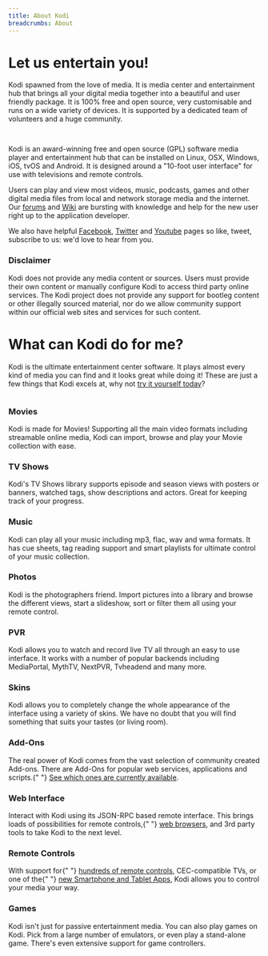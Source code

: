 ```yaml
---
title: About Kodi
breadcrumbs: About
---
```



# Let us entertain you!

Kodi spawned from the love of media. It is media center and entertainment hub that brings all your digital media together into a beautiful and user friendly package. It is 100% free and open source, very customisable and runs on a wide variety of devices. It is supported by a dedicated team of volunteers and a huge community.

<div style="width: 80%; margin-left: 10%; margin-right: 10%; padding-bottom: 15px">
  <img alt="" src="/images/about--devices.jpg" />
</div>

Kodi is an award-winning free and open source (GPL) software media player and entertainment hub that can be installed on Linux, OSX, Windows, iOS, tvOS and Android. It is designed around a "10-foot user interface" for use with televisions and remote controls.

Users can play and view most videos, music, podcasts, games and other digital media files from local and network storage media and the internet. Our [forums](https://forum.kodi.tv/) and [Wiki](https://kodi.wiki/view/Main_Page) are bursting with knowledge and help for the new user right up to the application developer.

We also have helpful [Facebook](https://www.facebook.com/XBMC), [Twitter](https://twitter.com/KodiTV) and [Youtube](http://www.youtube.com/teamxbmc) pages so like, tweet, subscribe to us: we'd love to hear from you.

<Card>
  <h3>Disclaimer</h3>
  <p>
    Kodi does not provide any media content or sources. Users must provide their own
    content or manually configure Kodi to access third party online services. The
    Kodi project does not provide any support for bootleg content or other illegally
    sourced material, nor do we allow community support within our official web sites
    and services for such content.
  </p>
</Card>

# What can Kodi do for me?

Kodi is the ultimate entertainment center software. It plays almost every kind of media you can find and it looks great while doing it! These are just a few things that Kodi excels at, why not [try it yourself today](/download)?

<div className="grid grid-cols-3 gap-4">
  <Card>
    <img alt="" src="/images/about--movies.jpg" />
    <h3>Movies</h3>
    Kodi is made for Movies! Supporting all the main video formats including
    streamable online media, Kodi can import, browse and play your Movie collection
    with ease.
  </Card>
  <Card>
    <img alt="" src="/images/about--tvshows.jpg" />
    <h3>TV Shows</h3>
    Kodi's TV Shows library supports episode and season views with posters or
    banners, watched tags, show descriptions and actors. Great for keeping track of
    your progress.
  </Card>
  <Card>
    <img alt="" src="/images/about--music.png" />
    <h3>Music</h3>
    Kodi can play all your music including mp3, flac, wav and wma formats. It has cue
    sheets, tag reading support and smart playlists for ultimate control of your
    music collection.
  </Card>
  <Card>
    <img alt="" src="/images/about--photos.png" />
    <h3>Photos</h3>
    Kodi is the photographers friend. Import pictures into a library and browse the
    different views, start a slideshow, sort or filter them all using your remote
    control.
  </Card>
  <Card>
    <img alt="" src="/images/about--pvr.jpg" />
    <h3>PVR</h3>
    Kodi allows you to watch and record live TV all through an easy to use interface.
    It works with a number of popular backends including MediaPortal, MythTV,
    NextPVR, Tvheadend and many more.
  </Card>
  <Card>
    <img alt="" src="/images/about--skins.jpg" />
    <h3>Skins</h3>
    Kodi allows you to completely change the whole appearance of the interface using
    a variety of skins. We have no doubt that you will find something that suits your
    tastes (or living room).
  </Card>
  <Card>
    <img alt="" src="/images/about--addons.png" />
    <h3>Add-Ons</h3>
    The real power of Kodi comes from the vast selection of community created
    Add-ons. There are Add-Ons for popular web services, applications and scripts.{" "}
    <a href="/addons">See which ones are currently available</a>.
  </Card>
  <Card>
    <img alt="" src="/images/about--webinterface.jpg" />
    <h3>Web Interface</h3>
    Interact with Kodi using its JSON-RPC based remote interface. This brings loads
    of possibilities for remote controls,{" "}
    <a href="/addons/category/web-interfaces">web browsers</a>, and 3rd party tools
    to take Kodi to the next level.
  </Card>
  <Card>
    <img alt="" src="/images/about--remotes.jpg" />
    <h3>Remote Controls</h3>
    With support for{" "}
    <a href="http://kodi.wiki/view/Remote_controls">hundreds of remote controls</a>,
    CEC-compatible TVs, or one of the{" "}
    <a href="/about/software">new Smartphone and Tablet Apps</a>, Kodi allows you to
    control your media your way.
  </Card>
  <Card>
    <img alt="" src="/images/about--games.jpg" />
    <h3>Games</h3>
    Kodi isn't just for passive entertainment media. You can also play games on Kodi.
    Pick from a large number of emulators, or even play a stand-alone game. There's
    even extensive support for game controllers.
  </Card>
</div>
